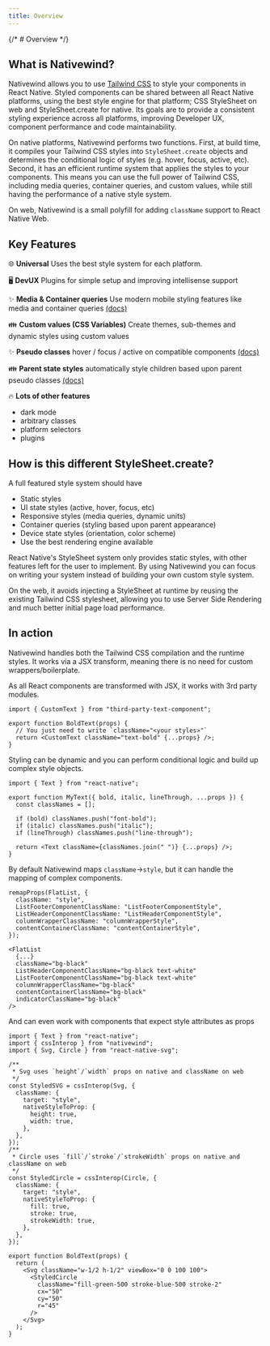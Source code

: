 ```yaml
---
title: Overview
---
```


{/* # Overview */}

## What is Nativewind?

Nativewind allows you to use [Tailwind CSS](https://tailwindcss.com) to style your components in React Native. Styled components can be shared between all React Native platforms, using the best style engine for that platform; CSS StyleSheet on web and StyleSheet.create for native. Its goals are to provide a consistent styling experience across all platforms, improving Developer UX, component performance and code maintainability.

On native platforms, Nativewind performs two functions. First, at build time, it compiles your Tailwind CSS styles into `StyleSheet.create` objects and determines the conditional logic of styles (e.g. hover, focus, active, etc). Second, it has an efficient runtime system that applies the styles to your components. This means you can use the full power of Tailwind CSS, including media queries, container queries, and custom values, while still having the performance of a native style system.

On web, Nativewind is a small polyfill for adding `className` support to React Native Web.

## Key Features

🌐 **Universal** Uses the best style system for each platform.

🖥️ **DevUX** Plugins for simple setup and improving intellisense support

✨ **Media & Container queries** Use modern mobile styling features like media and container queries [(docs)](../core-concepts/states#hover-focus-and-active)

👪 **Custom values (CSS Variables)** Create themes, sub-themes and dynamic styles using custom values

✨ **Pseudo classes** hover / focus / active on compatible components [(docs)](../core-concepts/states#hover-focus-and-active)

👪 **Parent state styles** automatically style children based upon parent pseudo classes [(docs)](../core-concepts/states#hover-focus-and-active#styling-based-on-parent-state)

🔥 **Lots of other features**

- dark mode
- arbitrary classes
- platform selectors
- plugins

## How is this different StyleSheet.create?

A full featured style system should have

- Static styles
- UI state styles (active, hover, focus, etc)
- Responsive styles (media queries, dynamic units)
- Container queries (styling based upon parent appearance)
- Device state styles (orientation, color scheme)
- Use the best rendering engine available

React Native's StyleSheet system only provides static styles, with other features left for the user to implement. By using Nativewind you can focus on writing your system instead of building your own custom style system.

On the web, it avoids injecting a StyleSheet at runtime by reusing the existing Tailwind CSS stylesheet, allowing you to use Server Side Rendering and much better initial page load performance.

## In action

Nativewind handles both the Tailwind CSS compilation and the runtime styles. It works via a JSX transform, meaning there is no need for custom wrappers/boilerplate.

As all React components are transformed with JSX, it works with 3rd party modules.

```tsx
import { CustomText } from "third-party-text-component";

export function BoldText(props) {
  // You just need to write `className="<your styles>"`
  return <CustomText className="text-bold" {...props} />;
}
```

Styling can be dynamic and you can perform conditional logic and build up complex style objects.

```tsx
import { Text } from "react-native";

export function MyText({ bold, italic, lineThrough, ...props }) {
  const classNames = [];

  if (bold) classNames.push("font-bold");
  if (italic) classNames.push("italic");
  if (lineThrough) classNames.push("line-through");

  return <Text className={classNames.join(" ")} {...props} />;
}
```

By default Nativewind maps `className`->`style`, but it can handle the mapping of complex components.

```tsx
remapProps(FlatList, {
  className: "style",
  ListFooterComponentClassName: "ListFooterComponentStyle",
  ListHeaderComponentClassName: "ListHeaderComponentStyle",
  columnWrapperClassName: "columnWrapperStyle",
  contentContainerClassName: "contentContainerStyle",
});

<FlatList
  {...}
  className="bg-black"
  ListHeaderComponentClassName="bg-black text-white"
  ListFooterComponentClassName="bg-black text-white"
  columnWrapperClassName="bg-black"
  contentContainerClassName="bg-black"
  indicatorClassName="bg-black"
/>
```

And can even work with components that expect style attributes as props

```tsx
import { Text } from "react-native";
import { cssInterop } from "nativewind";
import { Svg, Circle } from "react-native-svg";

/**
 * Svg uses `height`/`width` props on native and className on web
 */
const StyledSVG = cssInterop(Svg, {
  className: {
    target: "style",
    nativeStyleToProp: {
      height: true,
      width: true,
    },
  },
});
/**
 * Circle uses `fill`/`stroke`/`strokeWidth` props on native and className on web
 */
const StyledCircle = cssInterop(Circle, {
  className: {
    target: "style",
    nativeStyleToProp: {
      fill: true,
      stroke: true,
      strokeWidth: true,
    },
  },
});

export function BoldText(props) {
  return (
    <Svg className="w-1/2 h-1/2" viewBox="0 0 100 100">
      <StyledCircle
        className="fill-green-500 stroke-blue-500 stroke-2"
        cx="50"
        cy="50"
        r="45"
      />
    </Svg>
  );
}
``` 